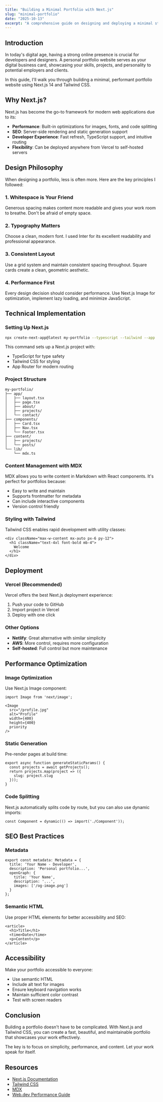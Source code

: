 ```yaml
---
title: "Building a Minimal Portfolio with Next.js"
slug: "minimal-portfolio"
date: "2025-10-13"
excerpt: "A comprehensive guide on designing and deploying a minimal static portfolio with Next.js, Tailwind CSS, and modern best practices."
---
```


## Introduction

In today's digital age, having a strong online presence is crucial for developers and designers. A personal portfolio website serves as your digital business card, showcasing your skills, projects, and personality to potential employers and clients.

In this guide, I'll walk you through building a minimal, performant portfolio website using Next.js 14 and Tailwind CSS.

## Why Next.js?

Next.js has become the go-to framework for modern web applications due to its:

- **Performance**: Built-in optimizations for images, fonts, and code splitting
- **SEO**: Server-side rendering and static generation support
- **Developer Experience**: Fast refresh, TypeScript support, and intuitive routing
- **Flexibility**: Can be deployed anywhere from Vercel to self-hosted servers

## Design Philosophy

When designing a portfolio, less is often more. Here are the key principles I followed:

### 1. Whitespace is Your Friend

Generous spacing makes content more readable and gives your work room to breathe. Don't be afraid of empty space.

### 2. Typography Matters

Choose a clean, modern font. I used Inter for its excellent readability and professional appearance.

### 3. Consistent Layout

Use a grid system and maintain consistent spacing throughout. Square cards create a clean, geometric aesthetic.

### 4. Performance First

Every design decision should consider performance. Use Next.js Image for optimization, implement lazy loading, and minimize JavaScript.

## Technical Implementation

### Setting Up Next.js

```bash
npx create-next-app@latest my-portfolio --typescript --tailwind --app
```

This command sets up a Next.js project with:
- TypeScript for type safety
- Tailwind CSS for styling
- App Router for modern routing

### Project Structure

```
my-portfolio/
├── app/
│   ├── layout.tsx
│   ├── page.tsx
│   ├── about/
│   ├── projects/
│   └── contact/
├── components/
│   ├── Card.tsx
│   ├── Nav.tsx
│   └── Footer.tsx
├── content/
│   ├── projects/
│   └── posts/
└── lib/
    └── mdx.ts
```

### Content Management with MDX

MDX allows you to write content in Markdown with React components. It's perfect for portfolios because:

- Easy to write and maintain
- Supports frontmatter for metadata
- Can include interactive components
- Version control friendly

### Styling with Tailwind

Tailwind CSS enables rapid development with utility classes:

```tsx
<div className="max-w-content mx-auto px-6 py-12">
  <h1 className="text-4xl font-bold mb-4">
    Welcome
  </h1>
</div>
```

## Deployment

### Vercel (Recommended)

Vercel offers the best Next.js deployment experience:

1. Push your code to GitHub
2. Import project in Vercel
3. Deploy with one click

### Other Options

- **Netlify**: Great alternative with similar simplicity
- **AWS**: More control, requires more configuration
- **Self-hosted**: Full control but more maintenance

## Performance Optimization

### Image Optimization

Use Next.js Image component:

```tsx
import Image from 'next/image';

<Image
  src="/profile.jpg"
  alt="Profile"
  width={400}
  height={400}
  priority
/>
```

### Static Generation

Pre-render pages at build time:

```tsx
export async function generateStaticParams() {
  const projects = await getProjects();
  return projects.map(project => ({
    slug: project.slug
  }));
}
```

### Code Splitting

Next.js automatically splits code by route, but you can also use dynamic imports:

```tsx
const Component = dynamic(() => import('./Component'));
```

## SEO Best Practices

### Metadata

```tsx
export const metadata: Metadata = {
  title: 'Your Name - Developer',
  description: 'Personal portfolio...',
  openGraph: {
    title: 'Your Name',
    description: '...',
    images: ['/og-image.png']
  }
};
```

### Semantic HTML

Use proper HTML elements for better accessibility and SEO:

```tsx
<article>
  <h1>Title</h1>
  <time>Date</time>
  <p>Content</p>
</article>
```

## Accessibility

Make your portfolio accessible to everyone:

- Use semantic HTML
- Include alt text for images
- Ensure keyboard navigation works
- Maintain sufficient color contrast
- Test with screen readers

## Conclusion

Building a portfolio doesn't have to be complicated. With Next.js and Tailwind CSS, you can create a fast, beautiful, and maintainable portfolio that showcases your work effectively.

The key is to focus on simplicity, performance, and content. Let your work speak for itself.

## Resources

- [Next.js Documentation](https://nextjs.org/docs)
- [Tailwind CSS](https://tailwindcss.com)
- [MDX](https://mdxjs.com)
- [Web.dev Performance Guide](https://web.dev/performance)


